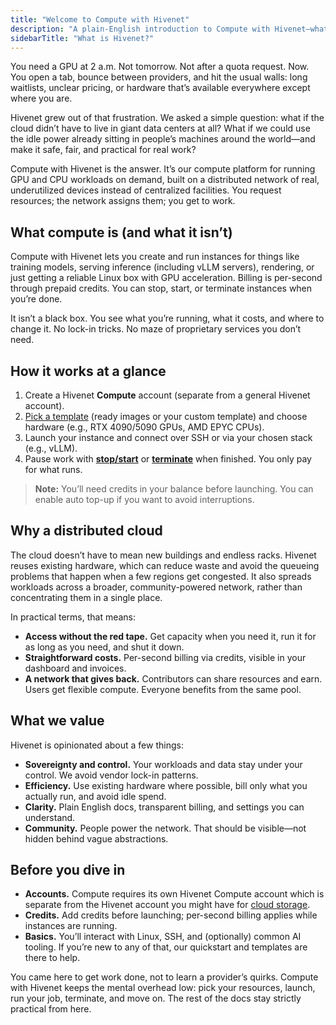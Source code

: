 ```yaml
---
title: "Welcome to Compute with Hivenet"
description: "A plain-English introduction to Compute with Hivenet—what it is, why it exists, and how a distributed cloud changes how you run workloads."
sidebarTitle: "What is Hivenet?"
---
```


You need a GPU at 2 a.m. Not tomorrow. Not after a quota request. Now.
You open a tab, bounce between providers, and hit the usual walls: long waitlists, unclear pricing, or hardware that’s available everywhere except where you are.

Hivenet grew out of that frustration. We asked a simple question: what if the cloud didn’t have to live in giant data centers at all? What if we could use the idle power already sitting in people’s machines around the world—and make it safe, fair, and practical for real work?

Compute with Hivenet is the answer. It’s our compute platform for running GPU and CPU workloads on demand, built on a distributed network of real, underutilized devices instead of centralized facilities. You request resources; the network assigns them; you get to work.

## What compute is (and what it isn’t)

Compute with Hivenet lets you create and run instances for things like training models, serving inference (including vLLM servers), rendering, or just getting a reliable Linux box with GPU acceleration. Billing is per-second through prepaid credits. You can stop, start, or terminate instances when you’re done.

It isn’t a black box. You see what you’re running, what it costs, and where to change it. No lock-in tricks. No maze of proprietary services you don’t need.

## How it works at a glance

1. Create a Hivenet **Compute** account (separate from a general Hivenet account).
2. [Pick a template](/articles/essentials/custom-templates) (ready images or your custom template) and choose hardware (e.g., RTX 4090/5090 GPUs, AMD EPYC CPUs).
3. Launch your instance and connect over SSH or via your chosen stack (e.g., vLLM).
4. Pause work with [**stop/start**](/articles/essentials/start-stop-instances) or [**terminate**](/articles/essentials/stop-terminate-instance) when finished. You only pay for what runs.

> **Note:** You’ll need credits in your balance before launching. You can enable auto top-up if you want to avoid interruptions.

## Why a distributed cloud

The cloud doesn’t have to mean new buildings and endless racks. Hivenet reuses existing hardware, which can reduce waste and avoid the queueing problems that happen when a few regions get congested. It also spreads workloads across a broader, community-powered network, rather than concentrating them in a single place.

In practical terms, that means:

- **Access without the red tape.** Get capacity when you need it, run it for as long as you need, and shut it down.
- **Straightforward costs.** Per-second billing via credits, visible in your dashboard and invoices.
- **A network that gives back.** Contributors can share resources and earn. Users get flexible compute. Everyone benefits from the same pool.

## What we value

Hivenet is opinionated about a few things:

- **Sovereignty and control.** Your workloads and data stay under your control. We avoid vendor lock-in patterns.
- **Efficiency.** Use existing hardware where possible, bill only what you actually run, and avoid idle spend.
- **Clarity.** Plain English docs, transparent billing, and settings you can understand.
- **Community.** People power the network. That should be visible—not hidden behind vague abstractions.

## Before you dive in

- **Accounts.** Compute requires its own Hivenet Compute account which is separate from the Hivenet account you might have for [cloud storage](https://www.hivenet.com/store-with-hivenet-cloud-storage).
- **Credits.** Add credits before launching; per-second billing applies while instances are running.
- **Basics.** You’ll interact with Linux, SSH, and (optionally) common AI tooling. If you’re new to any of that, our quickstart and templates are there to help.

You came here to get work done, not to learn a provider’s quirks. Compute with Hivenet keeps the mental overhead low: pick your resources, launch, run your job, terminate, and move on. The rest of the docs stay strictly practical from here.
